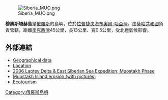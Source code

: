 [[Image:Siberia_MUO.png|thumb]]

'''穆奧斯塔赫島'''是[[俄羅斯|俄羅斯]]的島嶼，位於[[拉普捷夫海|拉普捷夫海]][[布奧爾-哈亞灣|布奧爾-哈亞灣]]，由[[薩哈共和國|薩哈共和國]]負責管轄，距離[[季克西灣|季克西灣]]45公里，長13公里、寬0.5公里，受北極氣候影響。

==外部連結==
*[http://worldmaps.web.infoseek.co.jp/russia_guide.htm Geographical data] {{Wayback|url=http://worldmaps.web.infoseek.co.jp/russia_guide.htm |date=20080109202105 }}
*[http://land.worldcitydb.com/ostrov_mostakh_4147307.html Location]
*[http://www.inis.iarc.uaf.edu/gallery/main.php?g2_view=core.ShowItem&g2_itemId=1772 2006 Laptev Delta & East Siberian Sea Expedition; Muostakh Phase]{{dead link|date=2018年4月 |bot=InternetArchiveBot |fix-attempted=yes }} 
*[https://web.archive.org/web/20100701204533/http://www.iarc.uaf.edu/gallery/main.php?g2_view=core.ShowItem&g2_itemId=1773 Muostakh Island erosion (with pictures)]
*[http://www.ecotours.ru/english/tours/lena.htm  Ecotourism] {{Wayback|url=http://www.ecotours.ru/english/tours/lena.htm |date=20080420130744 }}

{{coord|71|34|30|N|130|0|40|E |display=title |region:RU-SA_type:isle_source:GNS-enwiki}}

[[Category:俄羅斯島嶼|Category:俄羅斯島嶼]]

{{Russia-geo-stub}}